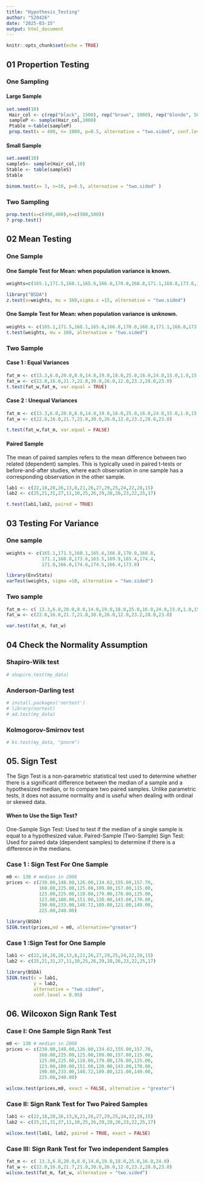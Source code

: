 ```yaml
---
title: "Hypothesis_Testing"
author: "S20426"
date: "2025-03-15"
output: html_document
---
```


```r
knitr::opts_chunk$set(echo = TRUE)
```

##                     01 Propertion Testing
### One Sampling

#### Large Sample

```r
set.seed(10)
 Hair_col <- c(rep("black", 1500), rep("brown", 1000), rep("blonde", 500))
 sampleP <- sample(Hair_col,1000)
 Ptable <-table(sampleP)         
 prop.test(x = 498, n= 1000, p=0.5, alternative = "two.sided", conf.level = 0.95, correct = FALSE)

```

#### Small Sample

```r
set.seed(10)
sampleS<- sample(Hair_col,10)
Stable <- table(sampleS)
Stable

binom.test(x= 3, n=10, p=0.5, alternative = "two.sided" )   
```

### Two Sampling

```r
prop.test(x=c(490,400),n=c(500,500))
? prop.test()

```

##                     02 Mean Testing

### One Sample

#### One Sample Test for Mean: when population variance is known.

```r
weights=c(165.1,171.5,168.1,165.6,166.8,170.0,168.8,171.1,168.8,173.6,163.5,169.9,165.4,174.4,171.8,166.0,174.6,174.5,166.4,173.8)

library("BSDA")
z.test(x=weights, mu = 160,sigma.x =15, alternative = "two.sided")
```

#### One Sample Test for Mean: when population variance is unknown.

```r
weights <- c(165.1,171.5,168.1,165.6,166.8,170.0,168.8,171.1,168.8,173.6,163.5,169.9,165.4,174.4,171.8,166.0,174.6,174.5,166.4,173.8)
t.test(weights, mu = 160, alternative = "two.sided")

```

###  Two Sample 

#### Case 1 : Equal Variances

```r
fat_m <- c(13.3,6.0,20.0,8.0,14.0,19.0,18.0,25.0,16.0,24.0,15.0,1.0,15.0)
fat_w <- c(22.0,16.0,21.7,21.0,30.0,26.0,12.0,23.2,28.0,23.0)
t.test(fat_w,fat_m, var.equal = TRUE)

```
#### Case 2 : Unequal Variances

```r
fat_m <- c(13.3,6.0,20.0,8.0,14.0,19.0,18.0,25.0,16.0,24.0,15.0,1.0,15.0)
fat_w <- c(22.0,16.0,21.7,21.0,30.0,26.0,12.0,23.2,28.0,23.0)

t.test(fat_w,fat_m, var.equal = FALSE)
```
#### Paired Sample

The mean of paired samples refers to the mean difference between two related (dependent) samples. This is typically used in paired t-tests or before-and-after studies, where each observation in one sample has a corresponding observation in the other sample.

```r
lab1 <- c(22,18,28,26,13,8,21,26,27,29,25,24,22,28,15)
lab2 <- c(25,21,31,27,11,10,25,26,29,28,26,23,22,25,17)

t.test(lab1,lab2, paired = TRUE)
```


##                     03 Testing For Variance

### One sample

```r
weights <- c(165.1,171.5,168.1,165.6,166.8,170.0,168.8,
             171.1,168.8,173.6,163.5,169.9,165.4,174.4,
             171.8,166.0,174.6,174.5,166.4,173.8)

library(EnvStats)
varTest(weights, sigma =10, alternative = "two.sided")
```

### Two sample

```r
fat_m <- c( 13.3,6.0,20.0,8.0,14.0,19.0,18.0,25.0,16.0,24.0,15.0,1.0,15.0)
fat_w <- c(22.0,16.0,21.7,21.0,30.0,26.0,12.0,23.2,28.0,23.0)

var.test(fat_m, fat_w)
```

##                     04 Check the Normality Assumption

### Shapiro-Wilk test

```r
# shapiro.test(my_data)
```


### Anderson-Darling test

```r
# install.packages('nortest')
# library(nortest)
# ad.test(my_data)
```

### Kolmogorov-Smirnov test

```r
# ks.test(my_data, "pnorm")
```




##                  05. Sign Test

The Sign Test is a non-parametric statistical test used to determine whether there is a significant difference between the median of a sample and a hypothesized median, or to compare two paired samples. Unlike parametric tests, it does not assume normality and is useful when dealing with ordinal or skewed data.


#### When to Use the Sign Test?
One-Sample Sign Test: Used to test if the median of a single sample is equal to a hypothesized value.
Paired-Sample (Two-Sample) Sign Test: Used for paired data (dependent samples) to determine if there is a difference in the medians.


### Case 1 : Sign Test For  One Sample

```r
m0 <- 130 # median in 2008
prices <- c(230.00,148.00,126.00,134.62,155.00,157.70,
            160.00,225.00,125.00,109.00,157.00,115.00,
            125.00,225.00,118.00,179.00,176.00,125.00,
            123.00,180.00,151.00,120.00,143.00,170.00,
            190.00,233.00,148.72,189.00,121.00,149.00,
            225.00,240.00)

library(BSDA)
SIGN.test(prices,md = m0, alternative="greater")
```

### Case 1 :Sign Test for One Sample


```r
lab1 <- c(22,18,28,26,13,8,21,26,27,29,25,24,22,28,15)
lab2 <- c(25,21,31,27,11,10,25,26,29,28,26,23,22,25,17)

library(BSDA)
SIGN.test(x = lab1,
          y = lab2,
          alternative = "two.sided",
          conf.level = 0.95)
```

##                  06. Wilcoxon Sign Rank Test

### Case I: One Sample Sign Rank Test

```r
m0 <- 130 # median in 2008
prices <- c(230.00,148.00,126.00,134.62,155.00,157.70,
            160.00,225.00,125.00,109.00,157.00,115.00,
            125.00,225.00,118.00,179.00,176.00,125.00,
            123.00,180.00,151.00,120.00,143.00,170.00,
            190.00,233.00,148.72,189.00,121.00,149.00,
            225.00,240.00)

wilcox.test(prices,m0, exact = FALSE, alternative = "greater")
```

### Case II: Sign Rank Test for Two Paired Samples

```r
lab1 <- c(22,18,28,26,13,8,21,26,27,29,25,24,22,28,15)
lab2 <- c(25,21,31,27,11,10,25,26,29,28,26,23,22,25,17)

wilcox.test(lab1, lab2, paired = TRUE, exact = FALSE)

```
### Case III: Sign Rank Test for Two independent Samples

```r
fat_m <- c( 13.3,6.0,20.0,8.0,14.0,19.0,18.0,25.0,16.0,24.0)
fat_w <- c(22.0,16.0,21.7,21.0,30.0,26.0,12.0,23.2,28.0,23.0)
wilcox.test(fat_m, fat_w, alternative = "two.sided")
```


